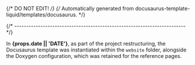 {/* DO NOT EDIT! */}
{/* Automatically generated from docusaurus-template-liquid/templates/docusaurus. */}

{/* ------------------------------------------------------------------------ */}

In **{props.date || 'DATE'}**, as part of the project restructuring,
the Docusaurus template was instantiated within the `website` folder,
alongside the Doxygen configuration, which was retained for the reference
pages.
